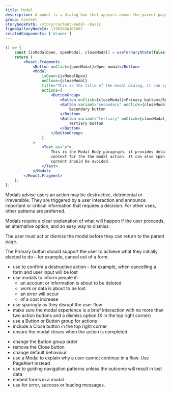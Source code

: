 ```yaml
---
title: Modal
description: A modal is a dialog box that appears above the parent page and provides advance notice of a destructive action and consequence. They tell users a decision is needed.
group: Content
storybookPath: /story/content-modal--basic
figmaGalleryNodeId: 11981%3A101667
relatedComponents: ['drawer']
---
```


```jsx live
() => {
	const [isModalOpen, openModal, closeModal] = useTernaryState(false);
	return (
		<React.Fragment>
			<Button onClick={openModal}>Open modal</Button>
			<Modal
				isOpen={isModalOpen}
				onClose={closeModal}
				title="This is the title of the modal dialog, it can span lines but should not be too long."
				actions={
					<ButtonGroup>
						<Button onClick={closeModal}>Primary button</Button>
						<Button variant="secondary" onClick={closeModal}>
							Secondary button
						</Button>
						<Button variant="tertiary" onClick={closeModal}>
							Tertiary button
						</Button>
					</ButtonGroup>
				}
			>
				<Text as="p">
					This is the Modal Body paragraph, it provides detailed instruction and
					context for the the modal action. It can also span lines but long form
					content should be avoided.
				</Text>
			</Modal>
		</React.Fragment>
	);
};
```

Modals advise users an action may be destructive, detrimental or irreversible. They are triggered by a user interaction and announce important or critical information that requires a decision. For other uses, other patterns are preferred.

Modals require a clear explanation of what will happen if the user proceeds, an alternative option, and an easy way to dismiss.

The user must act or dismiss the modal before they can return to the parent page.

The Primary button should support the user to achieve what they initially elected to do – for example, cancel out of a form.

<DoHeading />

- use to confirm a destructive action – for example, when cancelling a form and user input will be lost
- use modals to inform people if:
  - an account or information is about to be deleted
  - work or data is about to be lost
  - an error will occur
  - of a cost increase
- use sparingly as they disrupt the user flow
- make sure the modal experience is a brief interaction with no more than two action buttons and a dismiss option (X in the top right corner)
- use a Button or Button group for actions
- include a Close button in the top right corner
- ensure the modal closes when the action is completed.

<DontHeading />

- change the Button group order
- remove the Close button
- change default behaviour
- use a Modal to explain why a user cannot continue in a flow. Use PageAlert instead
- use to guiding navigation patterns unless the outcome will result in lost data
- embed forms in a modal
- use for error, success or loading messages.
